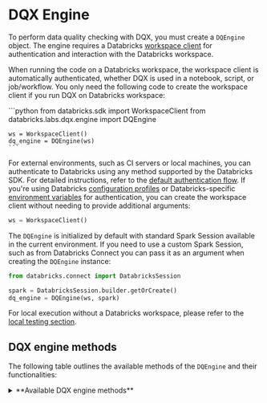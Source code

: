 
# DQX Engine

To perform data quality checking with DQX, you must create a `DQEngine` object.
The engine requires a Databricks [workspace client](https://docs.databricks.com/aws/en/dev-tools/sdk-python) for authentication and interaction with the Databricks workspace.

When running the code on a Databricks workspace, the workspace client is automatically authenticated, whether DQX is used in a notebook, script, or job/workflow.
You only need the following code to create the workspace client if you run DQX on Databricks workspace:

<Tabs>
  <TabItem value="Python" label="Python" default>
    ```python
    from databricks.sdk import WorkspaceClient
    from databricks.labs.dqx.engine import DQEngine

    ws = WorkspaceClient()
    dq_engine = DQEngine(ws)
    ```
  </TabItem>
</Tabs>

For external environments, such as CI servers or local machines, you can authenticate to Databricks using any method supported by the Databricks SDK. For detailed instructions, refer to the [default authentication flow](https://databricks-sdk-py.readthedocs.io/en/latest/authentication.html#default-authentication-flow).
If you're using Databricks [configuration profiles](https://docs.databricks.com/dev-tools/auth.html#configuration-profiles) or Databricks-specific [environment variables](https://docs.databricks.com/dev-tools/auth.html#environment-variables) for authentication, you can create the workspace client without needing to provide additional arguments:
```python
ws = WorkspaceClient()
```

The `DQEngine` is initialized by default with standard Spark Session available in the current environment.
If you need to use a custom Spark Session, such as from Databricks Connect you can pass it as an argument when creating the `DQEngine` instance:
```python
from databricks.connect import DatabricksSession

spark = DatabricksSession.builder.getOrCreate()
dq_engine = DQEngine(ws, spark)
```

For local execution without a Databricks workspace, please refer to the [local testing section](/docs/reference/testing/#local-testing-with-dqengine).

## DQX engine methods

The following table outlines the available methods of the `DQEngine` and their functionalities:

<details style={{ backgroundColor: 'transparent', color: 'neutral' }}>
<summary>**Available DQX engine methods**</summary>
| Method                                         | Description                                                                                                                                                                                                             | Arguments                                                                                                                                                                                                                                                                                                                                                                                                                                                                                                                                                                                                                                         | Supports local execution                  |
| ---------------------------------------------- | ----------------------------------------------------------------------------------------------------------------------------------------------------------------------------------------------------------------------- | ------------------------------------------------------------------------------------------------------------------------------------------------------------------------------------------------------------------------------------------------------------------------------------------------------------------------------------------------------------------------------------------------------------------------------------------------------------------------------------------------------------------------------------------------------------------------------------------------------------------------------------------------- | ----------------------------------------- |
| `apply_checks`                                 | Applies quality checks to the DataFrame and returns a DataFrame with reporting columns.                                                                                                                                 | `df`: DataFrame to check; `checks`: List of checks defined using DQX classes, each check is an instance of the DQRule class; `ref_dfs`: Reference dataframes to use in the checks, if applicable.                                                                                                                                                                                                                                                                                                                                                                                                                                                 | Yes                                       |
| `apply_checks_and_split`                       | Applies quality checks to the DataFrame and returns valid and invalid (quarantine) DataFrames with reporting columns.                                                                                                   | `df`: DataFrame to check; `checks`: List of checks defined using DQX classes, each check is an instance of the DQRule class; `ref_dfs`: Reference dataframes to use in the checks, if applicable.                                                                                                                                                                                                                                                                                                                                                                                                                                                 | Yes                                       |
| `apply_checks_and_save_in_table`               | Applies quality checks using DQRule objects and writes results to valid and invalid Delta table(s) with reporting columns.                                                                                              | `input_config`: `InputConfig` object with the table name and options for reading the input data; `checks`: List of checks defined using DQX classes, each check is an instance of the DQRule class; `output_config`: `OutputConfig` object with the table name, output mode, and options for the output data; `quarantine_config`: `OutputConfig` object with the table name, output mode, and options for the quarantine data - if provided, data will be split; `ref_dfs`: Reference dataframes to use in the checks, if applicable.                                                                                                            | No                                        |
| `apply_checks_by_metadata`                     | Applies quality checks defined as a dictionary to the DataFrame and returns a DataFrame with reporting columns.                                                                                                         | `df`: DataFrame to check; `checks`: List of checks defined as dictionary; `custom_check_functions`: (optional) dictionary with custom check functions (e.g., globals() of the calling module); `ref_dfs`: Reference dataframes to use in the checks, if applicable.                                                                                                                                                                                                                                                                                                                                                                               | Yes                                       |
| `apply_checks_by_metadata_and_split`           | Applies quality checks defined as a dictionary and returns valid and invalid (quarantine) DataFrames.                                                                                                                   | `df`: DataFrame to check; `checks`: List of checks defined as dictionary; `custom_check_functions`: (optional) dictionary with custom check functions (e.g., globals() of the calling module); `ref_dfs`: Reference dataframes to use in the checks, if applicable.                                                                                                                                                                                                                                                                                                                                                                               | Yes                                       |
| `apply_checks_by_metadata_and_save_in_table`   | Applies quality checks defined as a dictionary and writes results to valid and invalid Delta table(s) with reporting columns.                                                                                           | `input_config`: `InputConfig` object with the table name and options for reading the input data; `checks`: List of checks defined as dictionary; `output_config`: `OutputConfig` object with the table name, output mode, and options for the output data; `quarantine_config`: `OutputConfig` object with the table name, output mode, and options for the quarantine data - if provided, data will be split; `custom_check_functions`: (optional) dictionary with custom check functions;  `ref_dfs`: Reference dataframes to use in the checks, if applicable.                                                                                 | No                                        |
| `validate_checks`                              | Validates the provided quality checks to ensure they conform to the expected structure and types.                                                                                                                       | `checks`: List of checks to validate; `custom_check_functions`: (optional) dictionary of custom check functions that can be used; `validate_custom_check_functions`: (optional) if set to True, validates custom check functions (defaults to True).                                                                                                                                                                                                                                                                                                                                                                                              | Yes                                       |
| `get_invalid`                                  | Retrieves records from the DataFrame that violate data quality checks (records with warnings and errors).                                                                                                               | `df`: Input DataFrame.                                                                                                                                                                                                                                                                                                                                                                                                                                                                                                                                                                                                                            | Yes                                       |
| `get_valid`                                    | Retrieves records from the DataFrame that pass all data quality checks.                                                                                                                                                 | `df`: Input DataFrame.                                                                                                                                                                                                                                                                                                                                                                                                                                                                                                                                                                                                                            | Yes                                       |
| `load_checks`                                  | Loads quality rules (checks) from storage. Multiple storage types are supported including tables, files or workspace files, installation-specific sources where the location is inferred automatically from run config  | `config`: Storage configuration for loading checks from a storage, i.e. `FileChecksStorageConfig`: file in the local filesystem (YAML or JSON); `WorkspaceFileChecksStorageConfig`: file in the workspace (YAML or JSON); `TableChecksStorageConfig`: a table; `InstallationChecksStorageConfig`: storage defined in the installation context, using either the `checks_table` or `checks_file` field from the run configuration. See more details below.                                                                                                                                                                                         | Yes (only with `FileChecksStorageConfig`) |
| `save_checks`                                  | Saves quality rules (checks) to storage. Multiple storage types are supported including tables, files or workspace files, installation-specific targets where the location is inferred automatically from run config    | `checks`: List of checks defined as dictionary; `config`: Storage configuration for saving checks in a storage, i.e. `FileChecksStorageConfig`: file in the local filesystem (YAML or JSON); `WorkspaceFileChecksStorageConfig`: file in the workspace (YAML or JSON); `TableChecksStorageConfig`: a table; `InstallationChecksStorageConfig`: storage defined in the installation context, using either the `checks_table` or `checks_file` field from the run configuration. See more details below.                                                                                                                                            | Yes (only with `FileChecksStorageConfig`) |
| `save_results_in_table`                        | Save quality checking results in delta table(s).                                                                                                                                                                        | `output_df`: (optional) Dataframe containing the output data; `quarantine_df`: (optional) Dataframe containing the output data; `output_config`: `OutputConfig` object with the table name, output mode, and options for the output data; `quarantine_config`: `OutputConfig` object with the table name, output mode, and options for the quarantine data - if provided, data will be split; `run_config_name`: Name of the run config to use; `assume_user`: If True, assume user installation.                                                                                                                                                 | No                                        |

The 'Supports local execution' in the above table indicates which methods can be used for local testing without a Databricks workspace (see the usage in [local testing section](/docs/reference/testing/#local-testing-with-dqengine)).

`InputConfig` support the following parameters:
* `location`: The location of the input data source (e.g. table name or file path).
* `format`: The format of the input data (default is `delta`).
* `is_streaming`: Whether the input data is a streaming source (default is `False`).
* `schema`: Optional schema for the input data.
* `options`: Additional options for reading the input data, such as partitioning or merge settings.

`OutputConfig` support the following parameters:
* `location`: The location of the output data (e.g. table name).
* `format`: The format of the output data (default is `delta`).
* `mode`: The write mode for the output data (`overwrite` or `append`, default is `append`).
* `options`: Additional options for writing the output data, such as schema merge settings.
* `trigger`: Optional trigger settings for streaming output, such as `trigger={"processingTime": "10 seconds"}`.

Supported storage configurations (implementations of `BaseChecksStorageConfig`) for `load_checks` and `save_checks` methods:
* `FileChecksStorageConfig` can be used to save or load checks from the local filesystem, with fields:
    * `location`: file path in the local filesystem (JSON or YAML)
* `WorkspaceFileChecksStorageConfig` can be used to save or load checks from a workspace file, with fields:
    * `location`: workspace file path (JSON or YAML)
* `TableChecksStorageConfig` can be used to save or load checks from a table, with fields:
    * `location`: table fully qualified name
    * `run_config_name`: (optional) run configuration name to load (use "default" if not provided)
    * `mode`: (optional) write mode for saving checks (`overwrite` or `append`, default is `overwrite`). The `overwrite` mode will only replace checks for the specific run config and not all checks in the table.
* `VolumeFileChecksStorageConfig` can be used to save or load checks from a UC Volune file, with fields:
    * `location`: UC Volume file path (JSON or YAML)
* `InstallationChecksStorageConfig` can be used to save or load checks from workspace installation, with fields:
    * `location` (optional): automatically set based on the `checks_table` or `checks_file` field from the run configuration, depending on which is provided. If both are specified, `checks_table` takes precedence
    * `run_config_name` (optional) - run configuration name to load (use "default" if not provided).
    * `product_name`: name of the product/installation directory
    * `assume_user`: if True, assume user installation

</details>

